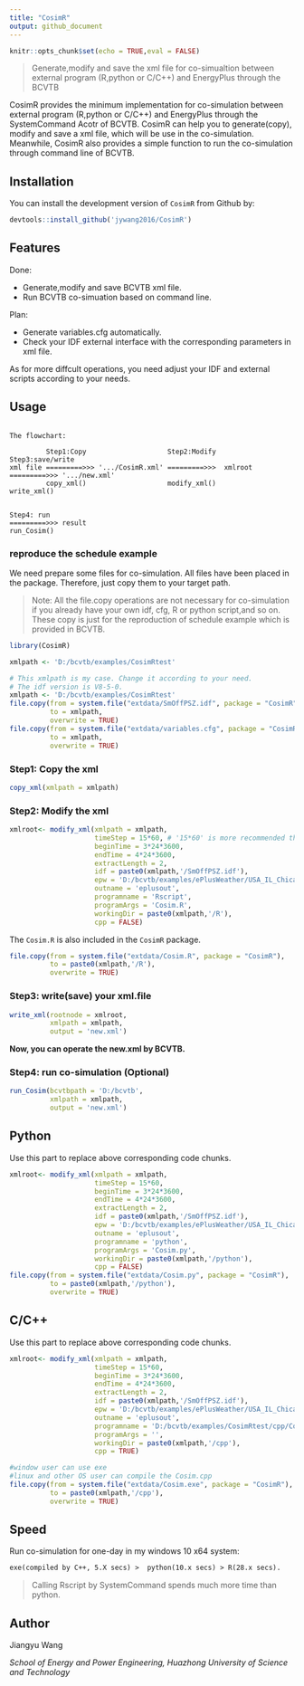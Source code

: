 ```yaml
---
title: "CosimR"
output: github_document
---
```


```r
knitr::opts_chunk$set(echo = TRUE,eval = FALSE)
```


> Generate,modify and save the xml file for co-simualtion between external program (R,python or C/C++) and EnergyPlus through the BCVTB

CosimR provides the minimum implementation for co-simulation between external program (R,python or C/C++) and EnergyPlus through the SystemCommand Acotr of BCVTB. CosimR can help you to generate(copy), modify and save a xml file, which will be use in the co-simulation. Meanwhile, CosimR also provides a simple function to run the co-simulation through command line of BCVTB.

## Installation

You can install the development version of `CosimR` from Github by:

```r
devtools::install_github('jywang2016/CosimR')
```


## Features

Done:

- Generate,modify and save BCVTB xml file.
- Run BCVTB co-simuation based on command line.

Plan:

- Generate variables.cfg automatically.
- Check your IDF external interface with the corresponding parameters in xml file.

As for more diffcult operations, you need adjust your IDF and external scripts according to your needs.

## Usage

```text

The flowchart:

         Step1:Copy                    Step2:Modify         Step3:save/write
xml file =========>>> '.../CosimR.xml' =========>>>  xmlroot =========>>> '.../new.xml'
         copy_xml()                    modify_xml()           write_xml()


Step4: run
=========>>> result
run_Cosim()
```

### reproduce the schedule example

We need prepare some files for co-simulation. All files have been placed in the package. Therefore, just copy them to your target path.

> Note: All the file.copy operations are not necessary for co-simulation if you already have your own idf, cfg, R or python script,and so on. These copy is just for the reproduction of schedule example which is provided in BCVTB. 

```r
library(CosimR)
```

```r
xmlpath <- 'D:/bcvtb/examples/CosimRtest'
```


```r
# This xmlpath is my case. Change it according to your need.
# The idf version is V8-5-0.
xmlpath <- 'D:/bcvtb/examples/CosimRtest'
file.copy(from = system.file("extdata/SmOffPSZ.idf", package = "CosimR"),
          to = xmlpath,
          overwrite = TRUE)
file.copy(from = system.file("extdata/variables.cfg", package = "CosimR"),
          to = xmlpath,
          overwrite = TRUE)
```

### Step1: Copy the xml

```r
copy_xml(xmlpath = xmlpath)
```

### Step2: Modify the xml

```r
xmlroot<- modify_xml(xmlpath = xmlpath,
                     timeStep = 15*60, # '15*60' is more recommended than 15*60
                     beginTime = 3*24*3600,
                     endTime = 4*24*3600,
                     extractLength = 2,
                     idf = paste0(xmlpath,'/SmOffPSZ.idf'),
                     epw = 'D:/bcvtb/examples/ePlusWeather/USA_IL_Chicago-OHare.Intl.AP.725300_TMY3.epw',
                     outname = 'eplusout',
                     programname = 'Rscript',
                     programArgs = 'Cosim.R',
                     workingDir = paste0(xmlpath,'/R'),
                     cpp = FALSE)
```

The `Cosim.R` is also included in the `CosimR` package. 

```r
file.copy(from = system.file("extdata/Cosim.R", package = "CosimR"),
          to = paste0(xmlpath,'/R'),
          overwrite = TRUE)
```

### Step3: write(save) your xml.file

```r
write_xml(rootnode = xmlroot,
          xmlpath = xmlpath,
          output = 'new.xml')
```

**Now, you can operate the new.xml by BCVTB.**

### Step4: run co-simulation (Optional)

```r
run_Cosim(bcvtbpath = 'D:/bcvtb',
          xmlpath = xmlpath,
          output = 'new.xml')
```

## Python

Use this part to replace above corresponding code chunks.

```r
xmlroot<- modify_xml(xmlpath = xmlpath,
                     timeStep = 15*60, 
                     beginTime = 3*24*3600,
                     endTime = 4*24*3600,
                     extractLength = 2,
                     idf = paste0(xmlpath,'/SmOffPSZ.idf'),
                     epw = 'D:/bcvtb/examples/ePlusWeather/USA_IL_Chicago-OHare.Intl.AP.725300_TMY3.epw',
                     outname = 'eplusout',
                     programname = 'python',
                     programArgs = 'Cosim.py',
                     workingDir = paste0(xmlpath,'/python'),
                     cpp = FALSE)
file.copy(from = system.file("extdata/Cosim.py", package = "CosimR"),
          to = paste0(xmlpath,'/python'),
          overwrite = TRUE)
```

## C/C++

Use this part to replace above corresponding code chunks.

```r
xmlroot<- modify_xml(xmlpath = xmlpath,
                     timeStep = 15*60,
                     beginTime = 3*24*3600,
                     endTime = 4*24*3600,
                     extractLength = 2,
                     idf = paste0(xmlpath,'/SmOffPSZ.idf'),
                     epw = 'D:/bcvtb/examples/ePlusWeather/USA_IL_Chicago-OHare.Intl.AP.725300_TMY3.epw',
                     outname = 'eplusout',
                     programname = 'D:/bcvtb/examples/CosimRtest/cpp/Cosim',
                     programArgs = '',
                     workingDir = paste0(xmlpath,'/cpp'),
                     cpp = TRUE)

#window user can use exe
#linux and other OS user can compile the Cosim.cpp
file.copy(from = system.file("extdata/Cosim.exe", package = "CosimR"),
          to = paste0(xmlpath,'/cpp'),
          overwrite = TRUE)
```

## Speed

Run co-simulation for one-day in my windows 10 x64 system:

```txt
exe(compiled by C++, 5.X secs) >  python(10.x secs) > R(28.x secs).
```
>Calling Rscript by SystemCommand spends much more time than python.

## Author

Jiangyu Wang

*School of Energy and Power Engineering, Huazhong University of Science and Technology*
